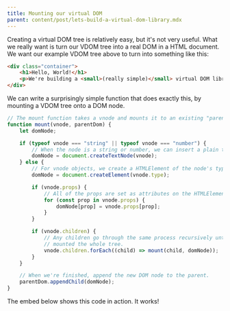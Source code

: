 ```yaml
---
title: Mounting our virtual DOM
parent: content/post/lets-build-a-virtual-dom-library.mdx
---
```


Creating a virtual DOM tree is relatively easy, but it's not very useful. What we really want is turn our VDOM tree into a real DOM in a HTML document. We want our example VDOM tree above to turn into something like this:

```html
<div class="container">
    <h1>Hello, World!</h1>
    <p>We're building a <small>(really simple)</small> virtual DOM library.</p>
</div>
```

We can write a surprisingly simple function that does exactly this, by mounting a VDOM tree onto a DOM node.

```js
// The mount function takes a vnode and mounts it to an existing "parent" DOM node
function mount(vnode, parentDom) {
    let domNode;

    if (typeof vnode === "string" || typeof vnode === "number") {
        // When the node is a string or number, we can insert a plain text node.
        domNode = document.createTextNode(vnode);
    } else {
        // For vnode objects, we create a HTMLElement of the node's type.
        domNode = document.createElement(vnode.type);

        if (vnode.props) {
            // All of the props are set as attributes on the HTMLElement.
            for (const prop in vnode.props) {
                domNode[prop] = vnode.props[prop];
            }
        }

        if (vnode.children) {
            // Any children go through the same process recursively until we have
            // mounted the whole tree.
            vnode.children.forEach((child) => mount(child, domNode));
        }
    }

    // When we're finished, append the new DOM node to the parent.
    parentDom.appendChild(domNode);
}
```

The embed below shows this code in action. It works!

<ScriptEmbed src="https://jsfiddle.net/wildlyinaccurate/uzbn4gw7/6/embed/result,html,js/" />
